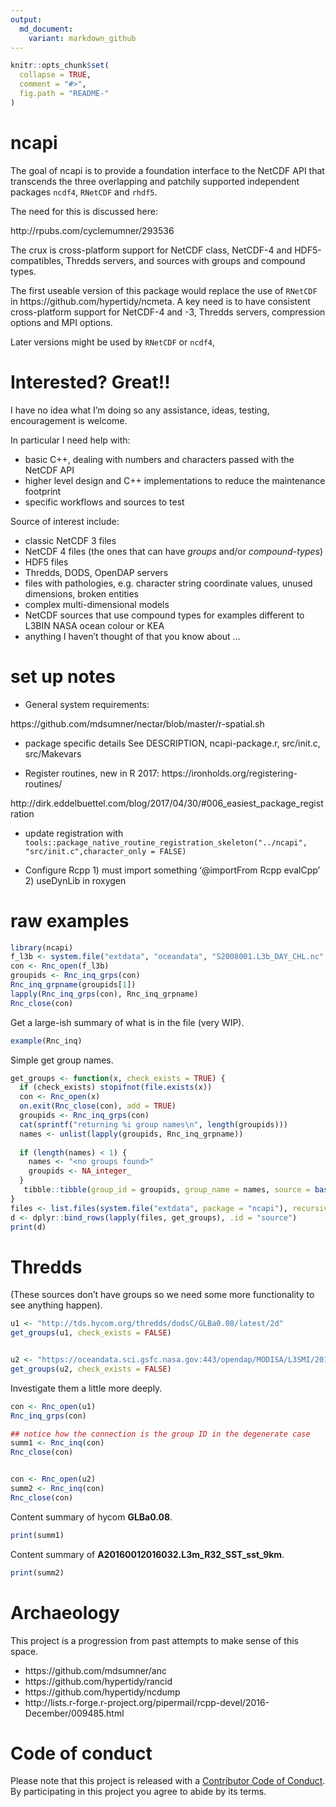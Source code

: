 ```yaml
---
output:
  md_document:
    variant: markdown_github
---
```


<!-- README.md is generated from README.Rmd. Please edit that file -->

```r
knitr::opts_chunk$set(
  collapse = TRUE,
  comment = "#>",
  fig.path = "README-"
)
```

# ncapi

The goal of ncapi is to provide a foundation interface to the NetCDF API that transcends the three overlapping and patchily supported independent packages 
`ncdf4`, `RNetCDF` and `rhdf5`. 

The need for this is discussed here:  

http://rpubs.com/cyclemumner/293536

The crux is cross-platform support for NetCDF class, NetCDF-4 and HDF5-compatibles, Thredds servers, and sources
with groups and compound types. 

The first useable version of this package would replace the use of `RNetCDF` in https://github.com/hypertidy/ncmeta. A key need is to have
consistent cross-platform support for NetCDF-4 and -3, Thredds servers, compression options and MPI options. 

Later versions might be used by `RNetCDF` or `ncdf4`, 

# Interested? Great!!

I have no idea what I'm doing so any assistance, ideas, testing, encouragement is welcome.

In particular I need help with: 

* basic C++, dealing with numbers and characters passed with the NetCDF API
* higher level design and C++ implementations to reduce the maintenance footprint
* specific workflows and sources to test

Source of interest include: 

* classic NetCDF 3 files
* NetCDF 4 files (the ones that can have *groups* and/or *compound-types*)
* HDF5 files
* Thredds, DODS, OpenDAP servers
* files with pathologies, e.g. character string coordinate values, unused dimensions, broken entities
* complex multi-dimensional models
* NetCDF sources that use compound types for examples different to L3BIN NASA ocean colour or KEA
* anything I haven't thought of that you know about ...


# set up notes

* General system requirements: 

https://github.com/mdsumner/nectar/blob/master/r-spatial.sh

* package specific details See DESCRIPTION, ncapi-package.r, src/init.c, src/Makevars

* Register routines, new in R 2017:  https://ironholds.org/registering-routines/

http://dirk.eddelbuettel.com/blog/2017/04/30/#006_easiest_package_registration

* update registration with `tools::package_native_routine_registration_skeleton("../ncapi", "src/init.c",character_only = FALSE)`

* Configure Rcpp 1) must import something  '@importFrom Rcpp evalCpp' 2) useDynLib in roxygen


# raw examples

```r
library(ncapi)
f_l3b <- system.file("extdata", "oceandata", "S2008001.L3b_DAY_CHL.nc", package = "ncapi")
con <- Rnc_open(f_l3b)
groupids <- Rnc_inq_grps(con)
Rnc_inq_grpname(groupids[1])
lapply(Rnc_inq_grps(con), Rnc_inq_grpname)
Rnc_close(con)
```

Get a large-ish summary of what is in the file (very WIP). 

```r
example(Rnc_inq)
```

Simple get group names. 

```r
get_groups <- function(x, check_exists = TRUE) {
  if (check_exists) stopifnot(file.exists(x))
  con <- Rnc_open(x)
  on.exit(Rnc_close(con), add = TRUE)
  groupids <- Rnc_inq_grps(con)
  cat(sprintf("returning %i group names\n", length(groupids)))
  names <- unlist(lapply(groupids, Rnc_inq_grpname))
  
  if (length(names) < 1) {
    names <- "<no groups found>"
    groupids <- NA_integer_
  }
   tibble::tibble(group_id = groupids, group_name = names, source = basename(x), access = Sys.time())
}
files <- list.files(system.file("extdata", package = "ncapi"), recursive = TRUE, pattern = "nc$", full.names = TRUE)
d <- dplyr::bind_rows(lapply(files, get_groups), .id = "source")
print(d)
```

# Thredds

(These sources don't have groups so we need some more functionality to see anything happen).


```r
u1 <- "http://tds.hycom.org/thredds/dodsC/GLBa0.08/latest/2d"
get_groups(u1, check_exists = FALSE)


u2 <- "https://oceandata.sci.gsfc.nasa.gov:443/opendap/MODISA/L3SMI/2016/001/A20160012016032.L3m_R32_SST_sst_9km.nc"
get_groups(u2, check_exists = FALSE)
```


Investigate them a little more deeply. 

```r
con <- Rnc_open(u1)
Rnc_inq_grps(con)

## notice how the connection is the group ID in the degenerate case
summ1 <- Rnc_inq(con)
Rnc_close(con)


con <- Rnc_open(u2)
summ2 <- Rnc_inq(con)
Rnc_close(con)
```


Content summary of hycom **GLBa0.08**. 

```r
print(summ1)
```

Content summary of **A20160012016032.L3m_R32_SST_sst_9km**.

```r
print(summ2)
```


# Archaeology

This project is a progression from past attempts to make sense of this space. 

* https://github.com/mdsumner/anc
* https://github.com/hypertidy/rancid
* https://github.com/hypertidy/ncdump
* http://lists.r-forge.r-project.org/pipermail/rcpp-devel/2016-December/009485.html


# Code of conduct

Please note that this project is released with a [Contributor Code of Conduct](CONDUCT.md). By participating in this project you agree to abide by its terms.

